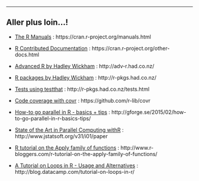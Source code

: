 
----

## Aller plus loin...!

* [The R Manuals](https://cran.r-project.org/manuals.html) : https://cran.r-project.org/manuals.html

* [R Contributed Documentation](https://cran.r-project.org/other-docs.html) : https://cran.r-project.org/other-docs.html

* [Advanced R by Hadley Wickham](http://adv-r.had.co.nz/) : http://adv-r.had.co.nz/
    
* [R packages by Hadley Wickham](http://r-pkgs.had.co.nz/) : http://r-pkgs.had.co.nz/

* [Tests using testthat](http://r-pkgs.had.co.nz/tests.html) : http://r-pkgs.had.co.nz/tests.html

* [Code coverage with covr](https://github.com/r-lib/covr) : https://github.com/r-lib/covr

* [How-to go parallel in R - basics + tips](http://gforge.se/2015/02/how-to-go-parallel-in-r-basics-tips/) : http://gforge.se/2015/02/how-to-go-parallel-in-r-basics-tips/

* [State of the Art in Parallel Computing withR](http://www.jstatsoft.org/v31/i01/paper) : http://www.jstatsoft.org/v31/i01/paper

* [R tutorial on the Apply family of functions](http://www.r-bloggers.com/r-tutorial-on-the-apply-family-of-functions/) :
http://www.r-bloggers.com/r-tutorial-on-the-apply-family-of-functions/

* [A Tutorial on Loops in R - Usage and Alternatives](http://blog.datacamp.com/tutorial-on-loops-in-r/) : 
http://blog.datacamp.com/tutorial-on-loops-in-r/